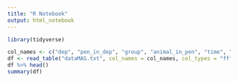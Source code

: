 ```yaml
---
title: "R Notebook"
output: html_notebook
---
```


```r
library(tidyverse)

col_names <- c("dep", "pen_in_dep", "group", "animal_in_pen", "time", "weight")
df <- read_table("dataMAS.txt", col_names = col_names, col_types = "fffffd")
df %>% head()
summary(df)
```
